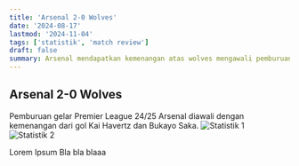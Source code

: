 ```yaml
---
title: 'Arsenal 2-0 Wolves'
date: '2024-08-17'
lastmod: '2024-11-04'
tags: ['statistik', 'match review']
draft: false
summary: Arsenal mendapatkan kemenangan atas wolves mengawali pemburuan gelar Premier League 2024/25 dengan baik.
---
```


## Arsenal 2-0 Wolves

Pemburuan gelar Premier League 24/25 Arsenal diawali dengan kemenangan dari gol Kai Havertz dan Bukayo Saka.
![Statistik 1](/static/images/arsenal-2-0-wolves-1.jpeg)
![Statistik 2](/static/images/arsenal-2-0-wolves-2.jpeg)

<Pitch />

Lorem Ipsum Bla bla blaaa